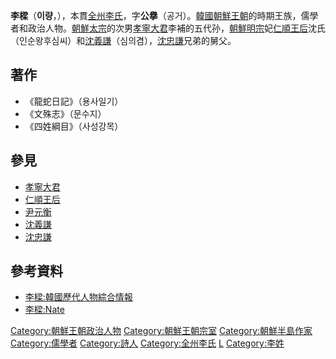 {{Infobox Korean name
|title=李樑
|hangul=이량
|hanja=李樑
|rr=Yi Lyang
|mr=Lee Lyang
|hangulja=공거
|hanjaja=公擧
|rrja=Gong ger
|mrja=Gong ger
|tablewidth=265
|color=lavender
}}

'''李樑'''（'''이량'''，{{bd|1519年||1563年||}}），本貫[[全州李氏|全州李氏]]，字'''公擧'''（공거）。[[韓國|韓國]][[朝鮮王朝|朝鮮王朝]]的時期王族，儒學者和政治人物。[[朝鮮太宗|朝鮮太宗]]的次男[[孝寧大君|孝寧大君]]李補的五代孙，[[朝鮮明宗|朝鮮明宗]]妃[[仁順王后|仁順王后]]沈氏（인순왕후심씨）和[[沈義謙|沈義謙]]（심의겸），[[沈忠謙|沈忠謙]]兄弟的舅父。

== 著作 ==
*《龍蛇日記》（용사일기） 
*《文殊志》（문수지）
*《四姓綱目》（사성강목）

== 參見 ==
* [[孝寧大君|孝寧大君]]
* [[仁順王后|仁順王后]]
* [[尹元衡|尹元衡]]
* [[沈義謙|沈義謙]]
* [[沈忠謙|沈忠謙]]

== 參考資料 ==
* [http://people.aks.ac.kr/front/tabCon/ppl/pplView.aks?pplId=PPL_6JOa_A1519_1_0009355 李樑:韓國歷代人物綜合情報] {{Wayback|url=http://people.aks.ac.kr/front/tabCon/ppl/pplView.aks?pplId=PPL_6JOa_A1519_1_0009355 |date=20150418042754 }}
* [http://koreandb.nate.com/history/people/detail?sn=1230 李樑:Nate] {{Webarchive|url=https://archive.is/20130104010003/http://koreandb.nate.com/history/people/detail?sn=1230 |date=2013-01-04 }}

{{korea-bio-stub}}

[[Category:朝鮮王朝政治人物|Category:朝鮮王朝政治人物]]
[[Category:朝鮮王朝宗室|Category:朝鮮王朝宗室]]
[[Category:朝鮮半島作家|Category:朝鮮半島作家]]
[[Category:儒學者|Category:儒學者]]
[[Category:詩人|Category:詩人]]
[[Category:全州李氏|Category:全州李氏]]
[[Category:慶尚南道出身人物|L]]
[[Category:李姓|Category:李姓]]